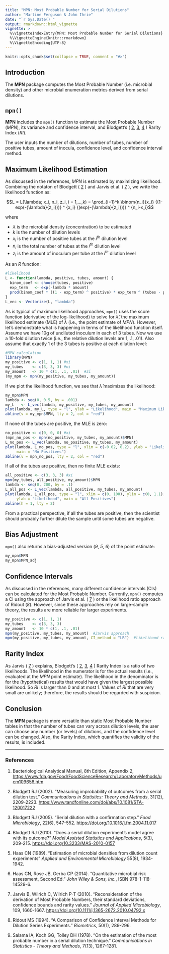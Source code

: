 ---
title: "MPN: Most Probable Number for Serial Dilutions"
author: "Martine Ferguson & John Ihrie"
date: "`r Sys.Date()`"
output: rmarkdown::html_vignette
vignette: >
  %\VignetteIndexEntry{MPN: Most Probable Number for Serial Dilutions}
  %\VignetteEngine{knitr::rmarkdown}
  %\VignetteEncoding{UTF-8}
---

```{r, echo = FALSE}
knitr::opts_chunk$set(collapse = TRUE, comment = "#>")
```

## Introduction

The **MPN** package computes the Most Probable Number (i.e. microbial density)
and other microbial enumeration metrics derived from serial dilutions.


## `mpn()`

**MPN** includes the `mpn()` function to estimate the Most Probable Number
(*MPN*), its variance and confidence interval, and Blodgett's
(
[2](https://www.tandfonline.com/doi/abs/10.1081/STA-120017222),
[3](https://doi.org/10.1016/j.fm.2004.11.017),
[4](https://doi.org/10.3233/MAS-2010-0157)
) Rarity Index (*RI*).

The user inputs the number of dilutions, number of tubes, number of positive
tubes, amount of inocula, confidence level, and confidence interval method.


## Maximum Likelihood Estimation

As discussed in the references, *MPN* is estimated by maximizing likelihood.
Combining the notaton of Blodgett (
[2](https://www.tandfonline.com/doi/abs/10.1081/STA-120017222)
)
and Jarvis et al. (
[7](https://doi.org/10.1111/j.1365-2672.2010.04792.x)
), we write the likelihood function as:

$$L = L(\lambda; x_i, n_i, z_i, i = 1,...,k)
    = \prod_{i=1}^k \binom{n_i}{x_i} {(1-exp(-{\lambda}{z_i}))} ^ {x_i}
    {(exp(-{\lambda}{z_i}))} ^ {n_i-x_i}$$

where

- $\lambda$ is the microbial density (concentration) to be estimated
- $k$ is the number of dilution levels
- $x_i$ is the number of positive tubes at the $i^{th}$ dilution level
- $n_i$ is the total number of tubes at the $i^{th}$ dilution level
- $z_i$ is the amount of inoculum per tube at the $i^{th}$ dilution level

As an *R* function:

```{r Define likelihood R function}
#likelihood
L <- function(lambda, positive, tubes, amount) {
  binom_coef <- choose(tubes, positive)
  exp_term   <- exp(-lambda * amount)
  prod(binom_coef * ((1 - exp_term) ^ positive) * exp_term ^ (tubes - positive))
}
L_vec <- Vectorize(L, "lambda")
```

As is typical of maximum likelihood approaches, `mpn()` uses the score function
(derivative of the log-likelihood) to solve for $\hat{\lambda}$, the maximum
likelihood estimate (MLE) of $\lambda$ (i.e., the point estimate of *MPN*).
However, let's demonstrate what is happening in terms of the likelihood function
itself. Assume we have 10g of undiluted inoculum in each of 3 tubes. Now we use
a 10-fold dilution twice (i.e., the relative dilution levels are 1, .1, .01).
Also assume that exactly 1 of the 3 tubes is positive at each dilution level:

```{r Calculate MPN estimate}
#MPN calculation
library(MPN)
my_positive <- c(1, 1, 1) #xi
my_tubes    <- c(3, 3, 3) #ni
my_amount   <- 10 * c(1, .1, .01)  #zi
(my_mpn <- mpn(my_positive, my_tubes, my_amount))
```

If we plot the likelihood function, we see that $\hat{\lambda}$ maximizes the
likelihood:

```{r Plot likelihood and MPN estimate}
my_mpn$MPN
lambda <- seq(0, 0.5, by = .001)
my_L   <- L_vec(lambda, my_positive, my_tubes, my_amount)
plot(lambda, my_L, type = "l", ylab = "Likelihood", main = "Maximum Likelihood")
abline(v = my_mpn$MPN, lty = 2, col = "red")
```

If none of the tubes are positive, the MLE is zero:

```{r No positive tubes}
no_positive <- c(0, 0, 0) #xi
(mpn_no_pos <- mpn(no_positive, my_tubes, my_amount)$MPN)
L_no_pos <- L_vec(lambda, no_positive, my_tubes, my_amount)
plot(lambda, L_no_pos, type = "l", xlim = c(-0.02, 0.2), ylab = "Likelihood",
     main = "No Positives")
abline(v = mpn_no_pos, lty = 2, col = "red")
```

If all of the tubes are positive, then no finite MLE exists:

```{r All positive tubes}
all_positive <- c(3, 3, 3) #xi
mpn(my_tubes, all_positive, my_amount)$MPN
lambda <- seq(0, 200, by = .1)
L_all_pos <- L_vec(lambda, all_positive, my_tubes, my_amount)
plot(lambda, L_all_pos, type = "l", xlim = c(0, 100), ylim = c(0, 1.1),
     ylab = "Likelihood", main = "All Positives")
abline(h = 1, lty = 2)
```

From a practical perspective, if all the tubes are positive, then the scientist
should probably further dilute the sample until some tubes are negative.


## Bias Adjustment
`mpn()` also returns a bias-adjusted version (*9*, *5*, *6*) of the point
estimate:

```{r Bias adjustment}
my_mpn$MPN
my_mpn$MPN_adj
```


## Confidence Intervals

As discussed in the references, many different confidence intervals (CIs) can be
calculated for the Most Probable Number. Currently, `mpn()` computes a CI using
the approach of Jarvis et al.
(
[7](https://doi.org/10.1111/j.1365-2672.2010.04792.x)
) or the likelihood ratio approach of Ridout (*8*).
However, since these approaches rely on large-sample theory, the results are
more reliable for larger experiments.

```{r Calculate confidence intervals}
my_positive <- c(1, 1, 1)
my_tubes    <- c(3, 3, 3)
my_amount   <- 10 * c(1, .1, .01)
mpn(my_positive, my_tubes, my_amount)  #Jarvis approach
mpn(my_positive, my_tubes, my_amount, CI_method = "LR")  #likelihood ratio
```


## Rarity Index

As Jarvis (
[7](https://doi.org/10.1111/j.1365-2672.2010.04792.x)
) explains, Blodgett's
(
[2](https://www.tandfonline.com/doi/abs/10.1081/STA-120017222),
[3](https://doi.org/10.1016/j.fm.2004.11.017),
[4](https://doi.org/10.3233/MAS-2010-0157)
)
Rarity Index is a ratio of
two likelihoods. The likelihood in the numerator is for the actual results
(i.e., evaluated at the *MPN* point estimate). The likelihood in the denominator
is for the (hypothetical) results that would have given the largest possible
likelihood. So *RI* is larger than 0 and at most 1. Values of *RI* that are very
small are unlikely; therefore, the results should be regarded with suspicion.


## Conclusion

The **MPN** package is more versatile than static Most Probable Number tables in
that the number of tubes can vary across dilution levels, the user can choose
any number (or levels) of dilutions, and the confidence level can be changed.
Also, the Rarity Index, which quantifies the validity of the results, is
included.


---------

### References

1. Bacteriological Analytical Manual, 8th Edition, Appendix 2,
<https://www.fda.gov/Food/FoodScienceResearch/LaboratoryMethods/ucm109656.htm>

2. Blodgett RJ (2002). "Measuring improbability of outcomes from a serial
dilution test." *Communications in Statistics: Theory and Methods*, 31(12),
2209-2223.
<https://www.tandfonline.com/doi/abs/10.1081/STA-120017222>

3. Blodgett RJ (2005). "Serial dilution with a confirmation step."
*Food Microbiology*, 22(6), 547-552.
<https://doi.org/10.1016/j.fm.2004.11.017>

4. Blodgett RJ (2010). "Does a serial dilution experiment's model agree with its
outcome?" *Model Assisted Statistics and Applications*, 5(3), 209-215.
<https://doi.org/10.3233/MAS-2010-0157>

5. Haas CN (1989). "Estimation of microbial densities from dilution
count experiments" *Applied and Environmental Microbiology* 55(8), 1934-1942.

6. Haas CN, Rose JB, Gerba CP (2014). "Quantitative microbial risk assessment,
Second Ed." *John Wiley & Sons, Inc.*, ISBN 978-1-118-14529-6.

7. Jarvis B, Wilrich C, Wilrich P-T (2010). "Reconsideration of the derivation
of Most Probable Numbers, their standard deviations, confidence bounds and
rarity values." *Journal of Applied Microbiology*, 109, 1660-1667.
<https://doi.org/10.1111/j.1365-2672.2010.04792.x>

8. Ridout MS (1994). "A Comparison of Confidence Interval Methods for Dilution
Series Experiments." *Biometrics*, 50(1), 289-296.

9. Salama IA, Koch GG, Tolley DH (1978). "On the estimation of the
most probable number in a serial dilution technique." *Communications in
Statistics - Theory and Methods*, 7(13), 1267-1281.
